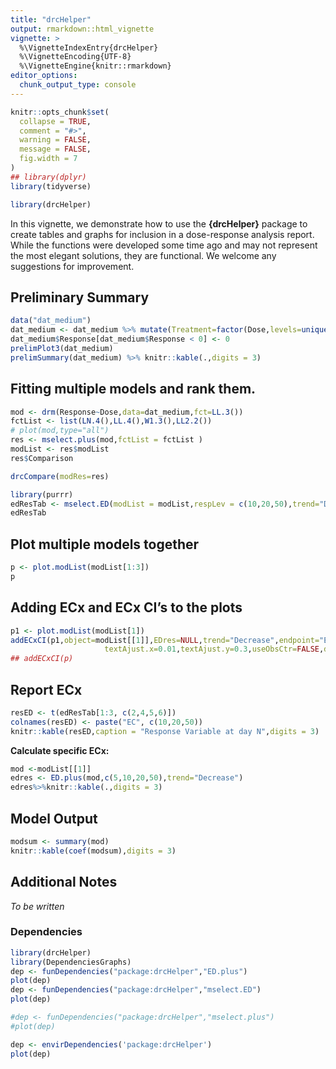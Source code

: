 ```yaml
---
title: "drcHelper"
output: rmarkdown::html_vignette
vignette: >
  %\VignetteIndexEntry{drcHelper}
  %\VignetteEncoding{UTF-8}
  %\VignetteEngine{knitr::rmarkdown}
editor_options: 
  chunk_output_type: console
---
```




```r
knitr::opts_chunk$set(
  collapse = TRUE,
  comment = "#>",  
  warning = FALSE,
  message = FALSE,
  fig.width = 7
)
## library(dplyr)
library(tidyverse)
```

```r
library(drcHelper)

```

In this vignette, we demonstrate how to use the **{drcHelper}** package to create tables and graphs for inclusion in a dose-response analysis report. While the functions were developed some time ago and may not represent the most elegant solutions, they are functional. We welcome any suggestions for improvement. 

## Preliminary Summary

```r
data("dat_medium")
dat_medium <- dat_medium %>% mutate(Treatment=factor(Dose,levels=unique(Dose))) 
dat_medium$Response[dat_medium$Response < 0] <- 0
prelimPlot3(dat_medium)
prelimSummary(dat_medium) %>% knitr::kable(.,digits = 3)
```

## Fitting multiple models and rank them.

```r
mod <- drm(Response~Dose,data=dat_medium,fct=LL.3())
fctList <- list(LN.4(),LL.4(),W1.3(),LL2.2())
# plot(mod,type="all")
res <- mselect.plus(mod,fctList = fctList )
modList <- res$modList
res$Comparison

drcCompare(modRes=res)
```


```r
library(purrr)
edResTab <- mselect.ED(modList = modList,respLev = c(10,20,50),trend="Decrease",CI="inv")
edResTab
```


## Plot multiple models together

```r
p <- plot.modList(modList[1:3])
p
```


## Adding ECx and ECx CI's to the plots

```r
p1 <- plot.modList(modList[1])
addECxCI(p1,object=modList[[1]],EDres=NULL,trend="Decrease",endpoint="EC", respLev=c(10,20,50),
                     textAjust.x=0.01,textAjust.y=0.3,useObsCtr=FALSE,d0=NULL,textsize = 4,lineheight = 0.5,xmin=0.012)+ ylab("Response Variable [unit]") + xlab("Concentration [µg a.s./L]")
## addECxCI(p)
```

## Report ECx

```r
resED <- t(edResTab[1:3, c(2,4,5,6)])
colnames(resED) <- paste("EC", c(10,20,50))
knitr::kable(resED,caption = "Response Variable at day N",digits = 3)
```
**Calculate specific ECx:  **
```r
mod <-modList[[1]]
edres <- ED.plus(mod,c(5,10,20,50),trend="Decrease")
edres%>%knitr::kable(.,digits = 3)
```


## Model Output

```r
modsum <- summary(mod)
knitr::kable(coef(modsum),digits = 3)
```







## Additional Notes

_To be written_

### Dependencies

```r
library(drcHelper)
library(DependenciesGraphs)
dep <- funDependencies("package:drcHelper","ED.plus")
plot(dep)
dep <- funDependencies("package:drcHelper","mselect.ED")
plot(dep)

#dep <- funDependencies("package:drcHelper","mselect.plus")
#plot(dep)

dep <- envirDependencies('package:drcHelper')
plot(dep)
```
